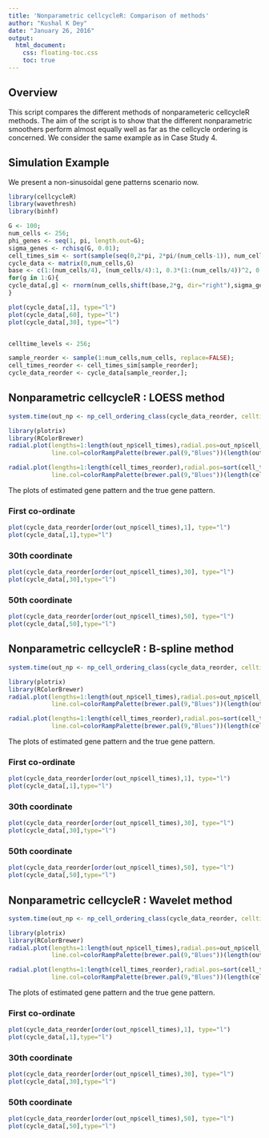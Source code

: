 ```yaml
---
title: 'Nonparametric cellcycleR: Comparison of methods'
author: "Kushal K Dey"
date: "January 26, 2016"
output: 
  html_document:
    css: floating-toc.css
    toc: true
---
```


## Overview

This script compares the different methods of nonparameteric cellcycleR methods. The aim of the script is to show that the different nonparametric smoothers perform almost equally well as far as the cellcycle ordering is concerned. We consider the same example as in Case Study 4.

## Simulation Example

We present a non-sinusoidal gene patterns scenario now. 

```r
library(cellcycleR)
library(wavethresh)
library(binhf)

G <- 100;
num_cells <- 256;
phi_genes <- seq(1, pi, length.out=G);
sigma_genes <- rchisq(G, 0.01);
cell_times_sim <- sort(sample(seq(0,2*pi, 2*pi/(num_cells-1)), num_cells, replace=FALSE));
cycle_data <- matrix(0,num_cells,G)
base <- c(1:(num_cells/4), (num_cells/4):1, 0.3*(1:(num_cells/4))^2, 0.3*((num_cells/4):1)^2);
for(g in 1:G){
cycle_data[,g] <- rnorm(num_cells,shift(base,2*g, dir="right"),sigma_genes[g]);
}

plot(cycle_data[,1], type="l")
plot(cycle_data[,60], type="l")
plot(cycle_data[,30], type="l")


celltime_levels <- 256;

sample_reorder <- sample(1:num_cells,num_cells, replace=FALSE);
cell_times_reorder <- cell_times_sim[sample_reorder];
cycle_data_reorder <- cycle_data[sample_reorder,];

```


## Nonparametric cellcycleR : LOESS method


```r
system.time(out_np <- np_cell_ordering_class(cycle_data_reorder, celltime_levels = 256, num_iter=500, method="LOESS"))
```

```r
library(plotrix)
library(RColorBrewer)
radial.plot(lengths=1:length(out_np$cell_times),radial.pos=out_np$cell_times[order(cell_times_reorder)],
            line.col=colorRampPalette(brewer.pal(9,"Blues"))(length(out_np$cell_times)), lwd=2)

radial.plot(lengths=1:length(cell_times_reorder),radial.pos=sort(cell_times_reorder),
            line.col=colorRampPalette(brewer.pal(9,"Blues"))(length(cell_times_reorder)), lwd=2)
```

The plots of estimated gene pattern and the true gene pattern.

### First co-ordinate

```r
plot(cycle_data_reorder[order(out_np$cell_times),1], type="l")
plot(cycle_data[,1],type="l")
```


### 30th coordinate

```r
plot(cycle_data_reorder[order(out_np$cell_times),30], type="l")
plot(cycle_data[,30],type="l")
```

### 50th coordinate

```r
plot(cycle_data_reorder[order(out_np$cell_times),50], type="l")
plot(cycle_data[,50],type="l")
```

## Nonparametric cellcycleR : B-spline method


```r
system.time(out_np <- np_cell_ordering_class(cycle_data_reorder, celltime_levels = 256, num_iter=500, method="B-spline"))
```

```r
library(plotrix)
library(RColorBrewer)
radial.plot(lengths=1:length(out_np$cell_times),radial.pos=out_np$cell_times[order(cell_times_reorder)],
            line.col=colorRampPalette(brewer.pal(9,"Blues"))(length(out_np$cell_times)), lwd=2)

radial.plot(lengths=1:length(cell_times_reorder),radial.pos=sort(cell_times_reorder),
            line.col=colorRampPalette(brewer.pal(9,"Blues"))(length(cell_times_reorder)), lwd=2)
```

The plots of estimated gene pattern and the true gene pattern.

### First co-ordinate

```r
plot(cycle_data_reorder[order(out_np$cell_times),1], type="l")
plot(cycle_data[,1],type="l")
```


### 30th coordinate

```r
plot(cycle_data_reorder[order(out_np$cell_times),30], type="l")
plot(cycle_data[,30],type="l")
```

### 50th coordinate

```r
plot(cycle_data_reorder[order(out_np$cell_times),50], type="l")
plot(cycle_data[,50],type="l")
```

## Nonparametric cellcycleR : Wavelet method


```r
system.time(out_np <- np_cell_ordering_class(cycle_data_reorder, celltime_levels = 256, num_iter=500, method="Wavelet"))
```

```r
library(plotrix)
library(RColorBrewer)
radial.plot(lengths=1:length(out_np$cell_times),radial.pos=out_np$cell_times[order(cell_times_reorder)],
            line.col=colorRampPalette(brewer.pal(9,"Blues"))(length(out_np$cell_times)), lwd=2)

radial.plot(lengths=1:length(cell_times_reorder),radial.pos=sort(cell_times_reorder),
            line.col=colorRampPalette(brewer.pal(9,"Blues"))(length(cell_times_reorder)), lwd=2)
```

The plots of estimated gene pattern and the true gene pattern.

### First co-ordinate

```r
plot(cycle_data_reorder[order(out_np$cell_times),1], type="l")
plot(cycle_data[,1],type="l")
```


### 30th coordinate

```r
plot(cycle_data_reorder[order(out_np$cell_times),30], type="l")
plot(cycle_data[,30],type="l")
```

### 50th coordinate

```r
plot(cycle_data_reorder[order(out_np$cell_times),50], type="l")
plot(cycle_data[,50],type="l")
```

